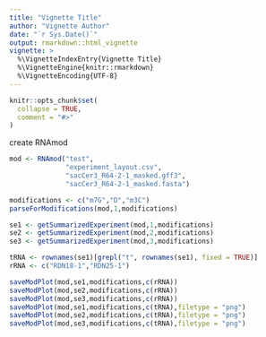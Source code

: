 ```yaml
---
title: "Vignette Title"
author: "Vignette Author"
date: "`r Sys.Date()`"
output: rmarkdown::html_vignette
vignette: >
  %\VignetteIndexEntry{Vignette Title}
  %\VignetteEngine{knitr::rmarkdown}
  %\VignetteEncoding{UTF-8}
---
```


```r
knitr::opts_chunk$set(
  collapse = TRUE,
  comment = "#>"
)
```






create RNAmod
```r
mod <- RNAmod("test",
              "experiment_layout.csv",
              "sacCer3_R64-2-1_masked.gff3",
              "sacCer3_R64-2-1_masked.fasta")

modifications <- c("m7G","D","m3C")
parseForModifications(mod,1,modifications)

se1 <- getSummarizedExperiment(mod,1,modifications)
se2 <- getSummarizedExperiment(mod,2,modifications)
se3 <- getSummarizedExperiment(mod,3,modifications)

tRNA <- rownames(se1)[grepl("t", rownames(se1), fixed = TRUE)]
rRNA <- c("RDN18-1","RDN25-1")

saveModPlot(mod,se1,modifications,c(rRNA))
saveModPlot(mod,se2,modifications,c(rRNA))
saveModPlot(mod,se3,modifications,c(rRNA))
saveModPlot(mod,se1,modifications,c(tRNA),filetype = "png")
saveModPlot(mod,se2,modifications,c(tRNA),filetype = "png")
saveModPlot(mod,se3,modifications,c(tRNA),filetype = "png")
```